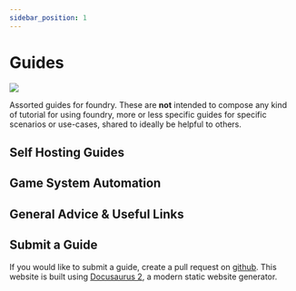 ```yaml
---
sidebar_position: 1
---
```

# Guides


<img src="/img/guides-img/the-wiz.webp" className="guide-img-600" />


Assorted guides for foundry.  These are **not** intended to compose any kind of tutorial for using foundry, more or less specific guides for specific scenarios or use-cases, shared to ideally be helpful to others.

## Self Hosting Guides

## Game System Automation

## General Advice & Useful Links


## Submit a Guide

If you would like to submit a guide, create a pull request on [github](https://github.com/adventurermonthly/adventurermonthly.com).  This website is built using [Docusaurus 2](https://docusaurus.io/), a modern static website generator.
